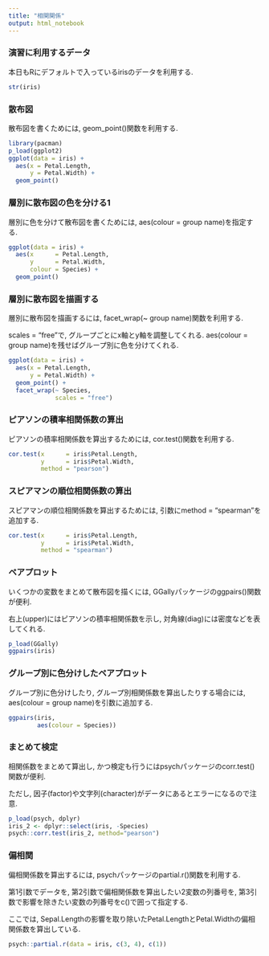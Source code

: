 ---
title: "相関関係"
output: html_notebook
---

### 演習に利用するデータ

本日もRにデフォルトで入っているirisのデータを利用する.

```{r}
str(iris)
```

### 散布図

散布図を書くためには, geom_point()関数を利用する.

```{r}
library(pacman)
p_load(ggplot2)
ggplot(data = iris) +
  aes(x = Petal.Length, 
      y = Petal.Width) +
  geom_point()
```

### 層別に散布図の色を分ける1

層別に色を分けて散布図を書くためには, aes(colour = group name)を指定する.

```{r}
ggplot(data = iris) +
  aes(x      = Petal.Length, 
      y      = Petal.Width,
      colour = Species) +
  geom_point()
```

### 層別に散布図を描画する

層別に散布図を描画するには, facet_wrap(~ group name)関数を利用する.

scales = "free"で, グループごとにx軸とy軸を調整してくれる.
aes(colour = group name)を残せばグループ別に色を分けてくれる.

```{r}
ggplot(data = iris) +
  aes(x = Petal.Length, 
      y = Petal.Width) +
  geom_point() +
  facet_wrap(~ Species, 
             scales = "free")
```

### ピアソンの積率相関係数の算出

ピアソンの積率相関係数を算出するためには, cor.test()関数を利用する.

```{r}
cor.test(x      = iris$Petal.Length,
         y      = iris$Petal.Width,
         method = "pearson")
```

### スピアマンの順位相関係数の算出

スピアマンの順位相関係数を算出するためには, 引数にmethod = "spearman"を追加する.

```{r}
cor.test(x      = iris$Petal.Length,
         y      = iris$Petal.Width,
         method = "spearman")
```

### ペアプロット

いくつかの変数をまとめて散布図を描くには, GGallyパッケージのggpairs()関数が便利.

右上(upper)にはピアソンの積率相関係数を示し, 対角線(diag)には密度などを表してくれる.

```{r}
p_load(GGally)
ggpairs(iris)
```

### グループ別に色分けしたペアプロット

グループ別に色分けしたり, グループ別相関係数を算出したりする場合には, aes(colour = group name)を引数に追加する.

```{r pair2, echo=TRUE, eval=FALSE}
ggpairs(iris, 
        aes(colour = Species))
```

### まとめて検定

相関係数をまとめて算出し, かつ検定も行うにはpsychパッケージのcorr.test()関数が便利.

ただし, 因子(factor)や文字列(character)がデータにあるとエラーになるので注意.

```{r}
p_load(psych, dplyr)
iris_2 <- dplyr::select(iris, -Species)
psych::corr.test(iris_2, method="pearson")
```

### 偏相関

偏相関係数を算出するには, psychパッケージのpartial.r()関数を利用する.

第1引数でデータを, 第2引数で偏相関係数を算出したい2変数の列番号を, 第3引数で影響を除きたい変数の列番号をc()で囲って指定する.

ここでは, Sepal.Lengthの影響を取り除いたPetal.LengthとPetal.Widthの偏相関係数を算出している.

```{r}
psych::partial.r(data = iris, c(3, 4), c(1))
```
